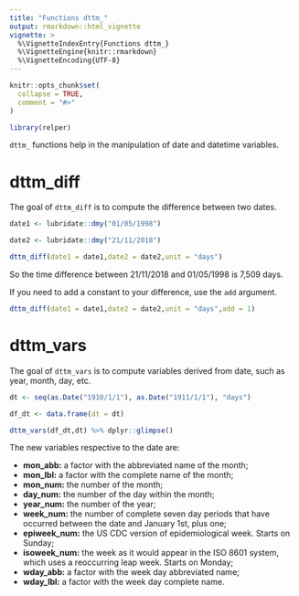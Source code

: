```yaml
---
title: "Functions dttm_"
output: rmarkdown::html_vignette
vignette: >
  %\VignetteIndexEntry{Functions dttm_}
  %\VignetteEngine{knitr::rmarkdown}
  %\VignetteEncoding{UTF-8}
---
```


```r
knitr::opts_chunk$set(
  collapse = TRUE,
  comment = "#>"
)
```

```r
library(relper)
```

`dttm_` functions help in the manipulation of date and datetime variables.

# dttm_diff

The goal of `dttm_diff` is to compute the difference between two dates.

```r
date1 <- lubridate::dmy("01/05/1998")

date2 <- lubridate::dmy("21/11/2018")

dttm_diff(date1 = date1,date2 = date2,unit = "days")
```

So the time difference between 21/11/2018 and 01/05/1998 is 7,509 days.

If you need to add a constant to your difference, use the `add` argument.

```r
dttm_diff(date1 = date1,date2 = date2,unit = "days",add = 1)
```


# dttm_vars

The goal of `dttm_vars` is to compute variables derived from date, such as year, month, day, etc.

```r
dt <- seq(as.Date("1910/1/1"), as.Date("1911/1/1"), "days")

df_dt <- data.frame(dt = dt)

dttm_vars(df_dt,dt) %>% dplyr::glimpse()
```

The new variables respective to the date are:

 - **mon_abb:** a factor with the abbreviated name of the month;
 - **mon_lbl:** a factor with the complete name of the month;
 - **mon_num:** the number of the month;
 - **day_num:** the number of the day within the month;
 - **year_num:** the number of the year;
 - **week_num:** the number of complete seven day periods that have occurred between the date and January 1st, plus one;
 - **epiweek_num:** the US CDC version of epidemiological week. Starts on Sunday;
 - **isoweek_num:**  the week as it would appear in the ISO 8601 system, which uses a reoccurring leap week. Starts on Monday;
 - **wday_abb:** a factor with the week day abbreviated name;
 - **wday_lbl:** a factor with the week day complete name.
